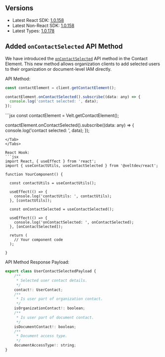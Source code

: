 ## Versions

- Latest React SDK: [1.0.158](https://www.npmjs.com/package/@veltdev/react)
- Latest Non-React SDK: [1.0.158](https://www.npmjs.com/package/@veltdev/client)
- Latest Types: [1.0.178](https://www.npmjs.com/package/@veltdev/types)

##  Added `onContactSelected` API Method
We have introduced the [`onContactSelected`](/api-reference/sdk/api/api-methods#client#oncontactselected) API method in the Contact Element. This new method allows organization clients to add selected users to their organization or document-level IAM directly.

API Method:
<Tabs>
<Tab title="React / Next.js" >
```jsx
const contactElement = client.getContactElement();

contactElement.onContactSelected().subscribe((data: any) => {
  console.log('contact selected: ', data);
});
```
</Tab>
<Tab title="Other Frameworks">
```jsx
const contactElement = Velt.getContactElement();

contactElement.onContactSelected().subscribe((data: any) => {
  console.log('contact selected: ', data);
});
```
</Tab>
</Tabs>

React Hook:
```jsx
import React, { useEffect } from 'react';
import { useContactUtils, useContactSelected } from '@veltdev/react';

function YourComponent() {

  const contactUtils = useContactUtils();

  useEffect(() => {
    console.log('contactUtils: ', contactUtils);
  }, [contactUtils]);

  const onContactSelected = useContactSelected();

  useEffect(() => {
    console.log('onContactSelected: ', onContactSelected);
  }, [onContactSelected]);

  return (
    // Your component code
  );

}
```

API Method Response Payload:
```jsx
export class UserContactSelectedPayload {
    /**
     * Selected user contact details.
     */
    contact!: UserContact;
    /**
     * Is user part of organization contact.
     */
    isOrganizationContact!: boolean;
    /**
     * Is user part of document contact.
     */
    isDocumentContact!: boolean;
    /**
     * Document access type.
     */
    documentAccessType!: string;
}
```
